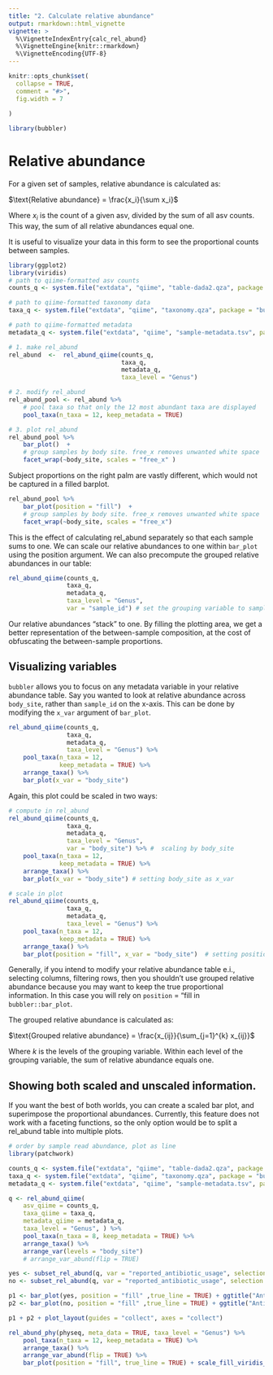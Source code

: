 ```yaml
---
title: "2. Calculate relative abundance"
output: rmarkdown::html_vignette
vignette: >
  %\VignetteIndexEntry{calc_rel_abund}
  %\VignetteEngine{knitr::rmarkdown}
  %\VignetteEncoding{UTF-8}
---
```


```r
knitr::opts_chunk$set(
  collapse = TRUE,
  comment = "#>", 
  fig.width = 7
  
)
```

```r
library(bubbler)
```
# Relative abundance
 
For a given set of samples, relative abundance is calculated as:


$\text{Relative abundance} = \frac{x_i}{\sum x_i}$


Where $x_i$ is the count of a given asv, divided by the sum of all asv counts. This way, the sum of all relative abundances equal one. 


It is useful to visualize your data in this form to see the proportional counts between samples. 


```r
library(ggplot2)
library(viridis)
# path to qiime-formatted asv counts 
counts_q <- system.file("extdata", "qiime", "table-dada2.qza", package = "bubbler")

# path to qiime-formatted taxonomy data 
taxa_q <- system.file("extdata", "qiime", "taxonomy.qza", package = "bubbler")

# path to qiime-formatted metadata
metadata_q <- system.file("extdata", "qiime", "sample-metadata.tsv", package = "bubbler")

```

```r
# 1. make rel_abund
rel_abund  <-  rel_abund_qiime(counts_q, 
                               taxa_q, 
                               metadata_q,
                               taxa_level = "Genus")

# 2. modify rel_abund
rel_abund_pool <- rel_abund %>%
    # pool taxa so that only the 12 most abundant taxa are displayed 
    pool_taxa(n_taxa = 12, keep_metadata = TRUE) 

# 3. plot rel_abund
rel_abund_pool %>%
    bar_plot()  + 
    # group samples by body site. free_x removes unwanted white space
    facet_wrap(~body_site, scales = "free_x" ) 

```


Subject proportions on the right palm are vastly different, which would not be captured in a filled barplot. 


```r
rel_abund_pool %>%
    bar_plot(position = "fill")  + 
    # group samples by body site. free_x removes unwanted white space
    facet_wrap(~body_site, scales = "free_x") 
```

This is the effect of calculating rel_abund separately so that each sample sums to one. We can scale our relative abundances to one within `bar_plot` using the position argument. We can also precompute the grouped relative abundances in our table:


```r
rel_abund_qiime(counts_q, 
                taxa_q,
                metadata_q,
                taxa_level = "Genus",
                var = "sample_id") # set the grouping variable to sample_id
```


Our relative abundances "stack" to one. By filling the plotting area, we get a better representation of the between-sample composition, at the cost of obfuscating the between-sample proportions. 

## Visualizing variables 

`bubbler`  allows you to focus on any metadata variable in your relative abundance table. Say you wanted to look at relative abundance across `body_site`, rather than `sample_id` on the x-axis. This can be done by modifying the `x_var` argument of `bar_plot`.


```r
rel_abund_qiime(counts_q,
                taxa_q,
                metadata_q,
                taxa_level = "Genus") %>%
    pool_taxa(n_taxa = 12,
              keep_metadata = TRUE) %>%
    arrange_taxa() %>%
    bar_plot(x_var = "body_site")
```


Again, this plot could be scaled in two ways: 


```r
# compute in rel_abund
rel_abund_qiime(counts_q,
                taxa_q,
                metadata_q,
                taxa_level = "Genus",
                var = "body_site") %>% #  scaling by body_site
    pool_taxa(n_taxa = 12,
              keep_metadata = TRUE) %>%
    arrange_taxa() %>%
    bar_plot(x_var = "body_site") # setting body_site as x_var

# scale in plot
rel_abund_qiime(counts_q,
                taxa_q,
                metadata_q,
                taxa_level = "Genus") %>%
    pool_taxa(n_taxa = 12,
              keep_metadata = TRUE) %>%
    arrange_taxa() %>%
    bar_plot(position = "fill", x_var = "body_site")  # setting position as fill

```
Generally, if you intend to modify your relative abundance table e.i., selecting columns, filtering rows, then you shouldn't use grouped relative abundance because you may want to keep the true proportional information. In this case you will rely on `position` = "fill in `bubbler::bar_plot`.

The grouped relative abundance is calculated as: 

$\text{Grouped relative abundance} = \frac{x_{ij}}{\sum_{j=1}^{k} x_{ij}}$

Where $k$ is the levels of the grouping variable. Within each level of the grouping
variable, the sum of relative abundance equals one. 


## Showing both scaled and unscaled information.

If you want the best of both worlds, you can create a scaled bar plot, and superimpose the proportional abundances. Currently, this feature does not work with a faceting functions, so the only option would be to split a rel_abund table into multiple plots.

```r
# order by sample read abundance, plot as line
library(patchwork)

counts_q <- system.file("extdata", "qiime", "table-dada2.qza", package = "bubbler")
taxa_q <- system.file("extdata", "qiime", "taxonomy.qza", package = "bubbler")
metadata_q <- system.file("extdata", "qiime", "sample-metadata.tsv", package = "bubbler")

q <- rel_abund_qiime(
    asv_qiime = counts_q,
    taxa_qiime = taxa_q,
    metadata_qiime = metadata_q,
    taxa_level = "Genus", ) %>% 
    pool_taxa(n_taxa = 8, keep_metadata = TRUE) %>%
    arrange_taxa() %>%
    arrange_var(levels = "body_site")
    # arrange_var_abund(flip = TRUE)

yes <- subset_rel_abund(q, var = "reported_antibiotic_usage", selection = "Yes")
no <- subset_rel_abund(q, var = "reported_antibiotic_usage", selection = "No")

p1 <- bar_plot(yes, position = "fill" ,true_line = TRUE) + ggtitle("Antibiotics used")
p2 <- bar_plot(no, position = "fill" ,true_line = TRUE) + ggtitle("Antibiotics not used")

p1 + p2 + plot_layout(guides = "collect", axes = "collect")

```
```r
rel_abund_phy(physeq, meta_data = TRUE, taxa_level = "Genus") %>%
    pool_taxa(n_taxa = 12, keep_metadata = TRUE) %>%
    arrange_taxa() %>%
    arrange_var_abund(flip = TRUE) %>%
    bar_plot(position = "fill", true_line = TRUE) + scale_fill_viridis_d(option = "turbo")
```





